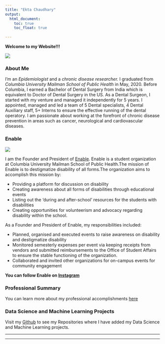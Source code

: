 ```yaml
---
title: "Ekta Chaudhary"
output: 
  html_document:
    toc: true
    toc_float: true
    
---
```

**Welcome to my Website!!!**

![](EC.JPG)

### **About Me**

I'm an _Epidemiologist_ and a _chronic disease researcher._ I graduated from _Columbia University Mailman School of Public Health_ in May, 2020. 
Before Columbia, I earned a Bachelor of Dental Surgery from India which is equivalent to Doctor of Dental Surgery in the US. 
As a Dental Surgeon, I started with my venture and managed it independently for 5 years. I appointed, managed and led a team of 5 Dental specialists, 4 Dental Auxiliary staff, 5+ Interns to ensure the effective running of the dental operatory. 
I am passionate about working at the forefront of chronic disease prevention in areas such as cancer, neurological and cardiovascular diseases.

### **Enable**

![](Enable.jpg)

I am the Founder and President of [Enable](https://mailman-columbia.campuslabs.com/engage/organization/enable).
Enable is a student organization at Columbia University Mailman School of Public Health.The mission of Enable is to destigmatize disability of all forms.The organization aims to accomplish this mission by: 

* Providing a platform for discussion on disability
* Creating awareness about all forms of disabilities through educational events
* Listing out the ‘during and after-school’ resources for the students with disabilities
* Creating opportunities for volunteerism and advocacy regarding disability within the school.

As a Founder and President of Enable, my responsibilities included:

* Planned, organised and executed events to raise awareness on disability and destigmatize disability
* Monitored semesterly expenses per event via keeping receipts from vendors and submitted reimbursements to the Office of Student Affairs to ensure the stable functioning of the organization.
* Collaborated and invited other organizations for on-campus events for community engagement

**You can follow Enable on [Instagram](https://www.instagram.com/enable_at_columbia/)**

### **Professional Summary**

You can learn more about my professional accomplishments [here](about-me.html)

### **Data Science and Machine Learning Projects** 

Visit my [Github](http://github.com/Ekta1489/) to see my Repositories where I have added my Data Science and Machine Learning projects.



-----------------------------------------------------------------------------------------------------



-----------------------------------------------------------------------------------------------------


